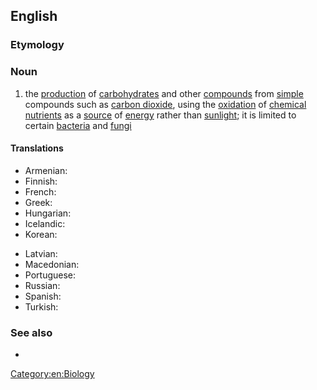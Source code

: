==English==
{{wikipedia}}

===Etymology===
{{prefix|chemo|synthesis|lang=en}}

===Noun===
{{en-noun|-|chemosyntheses}}

# the [[production]] of [[carbohydrate]]s and other [[compound]]s from [[simple]] compounds such as [[carbon dioxide]], using the [[oxidation]] of [[chemical]] [[nutrient]]s as a [[source]] of [[energy]] rather than [[sunlight]]; it is limited to certain [[bacteria]] and [[fungi]]

====Translations====
{{trans-top|production of carbohydrates and other compounds from simple compounds}}
* Armenian: {{t|hy|քեմոսինթեզ}}
* Finnish: {{t|fi|kemosynteesi}}
* French: {{t+|fr|chimiosynthèse|f}}
* Greek: {{t+|el|χημειοσύνθεση}}
* Hungarian: {{t|hu|kemoszintézis}}
* Icelandic: {{t|is|efnatillífun|f}}
* Korean: {{t|ko|화학합성|sc=Kore}}
{{trans-mid}}
* Latvian: {{t|lv|hemosintēze}}
* Macedonian: {{t|mk|хемосинтеза|f|sc=Cyrl}}
* Portuguese: {{t|pt|quimiossíntese}}
* Russian: {{t+|ru|хемосинтез|m|sc=Cyrl}}
* Spanish: {{t|es|quimiosíntesis|f}}
* Turkish: {{t+|tr|kemosentez}}
{{trans-bottom}}

===See also===
* {{l|en|photosynthesis}}

[[Category:en:Biology]]